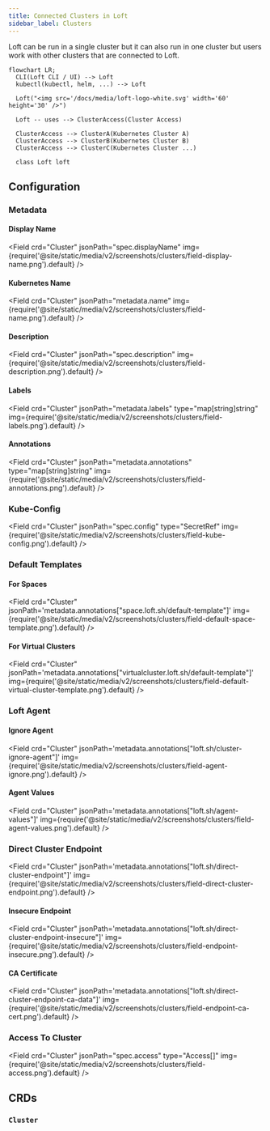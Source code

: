 ```yaml
---
title: Connected Clusters in Loft
sidebar_label: Clusters
---
```




Loft can be run in a single cluster but it can also run in one cluster but users work with other clusters that are connected to Loft.

```mermaid
flowchart LR;
  CLI(Loft CLI / UI) --> Loft
  kubectl(kubectl, helm, ...) --> Loft

  Loft("<img src='/docs/media/loft-logo-white.svg' width='60' height='30' />")
  
  Loft -- uses --> ClusterAccess(Cluster Access)

  ClusterAccess --> ClusterA(Kubernetes Cluster A)
  ClusterAccess --> ClusterB(Kubernetes Cluster B)
  ClusterAccess --> ClusterC(Kubernetes Cluster ...)

  class Loft loft
```


## Configuration

### Metadata

#### Display Name
<Field crd="Cluster" jsonPath="spec.displayName" img={require('@site/static/media/v2/screenshots/clusters/field-display-name.png').default} />

#### Kubernetes Name
<Field crd="Cluster" jsonPath="metadata.name" img={require('@site/static/media/v2/screenshots/clusters/field-name.png').default} />

#### Description
<Field crd="Cluster" jsonPath="spec.description" img={require('@site/static/media/v2/screenshots/clusters/field-description.png').default} />

#### Labels
<Field crd="Cluster" jsonPath="metadata.labels" type="map[string]string" img={require('@site/static/media/v2/screenshots/clusters/field-labels.png').default} />

#### Annotations
<Field crd="Cluster" jsonPath="metadata.annotations" type="map[string]string" img={require('@site/static/media/v2/screenshots/clusters/field-annotations.png').default} />


### Kube-Config
<Field crd="Cluster" jsonPath="spec.config" type="SecretRef" img={require('@site/static/media/v2/screenshots/clusters/field-kube-config.png').default} />


### Default Templates

#### For Spaces
<Field crd="Cluster" jsonPath='metadata.annotations["space.loft.sh/default-template"]' img={require('@site/static/media/v2/screenshots/clusters/field-default-space-template.png').default} />

#### For Virtual Clusters
<Field crd="Cluster" jsonPath='metadata.annotations["virtualcluster.loft.sh/default-template"]' img={require('@site/static/media/v2/screenshots/clusters/field-default-virtual-cluster-template.png').default} />


### Loft Agent

#### Ignore Agent
<Field crd="Cluster" jsonPath='metadata.annotations["loft.sh/cluster-ignore-agent"]' img={require('@site/static/media/v2/screenshots/clusters/field-agent-ignore.png').default} />

#### Agent Values
<Field crd="Cluster" jsonPath='metadata.annotations["loft.sh/agent-values"]' img={require('@site/static/media/v2/screenshots/clusters/field-agent-values.png').default} />


### Direct Cluster Endpoint
<Field crd="Cluster" jsonPath='metadata.annotations["loft.sh/direct-cluster-endpoint"]' img={require('@site/static/media/v2/screenshots/clusters/field-direct-cluster-endpoint.png').default} />

#### Insecure Endpoint
<Field crd="Cluster" jsonPath='metadata.annotations["loft.sh/direct-cluster-endpoint-insecure"]' img={require('@site/static/media/v2/screenshots/clusters/field-endpoint-insecure.png').default} />

#### CA Certificate
<Field crd="Cluster" jsonPath='metadata.annotations["loft.sh/direct-cluster-endpoint-ca-data"]' img={require('@site/static/media/v2/screenshots/clusters/field-endpoint-ca-cert.png').default} />


### Access To Cluster
<Field crd="Cluster" jsonPath="spec.access" type="Access[]" img={require('@site/static/media/v2/screenshots/clusters/field-access.png').default} />


## CRDs

### `Cluster`
<APISpec pointer="#/components/schemas/com.github.loft-sh.api.pkg.apis.management.v1.Cluster" />
